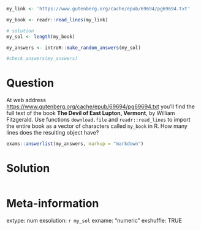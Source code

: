 ```r
my_link <- 'https://www.gutenberg.org/cache/epub/69694/pg69694.txt'

my_book <- readr::read_lines(my_link)

# solution
my_sol <- length(my_book)
```

```r
my_answers <- introR::make_random_answers(my_sol)

#check_answers(my_answers)
```


Question
========

At web address [https://www.gutenberg.org/cache/epub/69694/pg69694.txt](https://www.gutenberg.org/cache/epub/69694/pg69694.txt) you'll find the full text of the book **The Devil of East Lupton, Vermont**, by
William Fitzgerald. Use functions `download.file` and `readr::read_lines` to import the entire book as a vector of characters called `my_book` in R. How many lines does the resulting object have?

```r
exams::answerlist(my_answers, markup = "markdown")
```

Solution
================

```r
```


Meta-information
================
extype: num
exsolution: `r my_sol`
exname: "numeric "
exshuffle: TRUE

